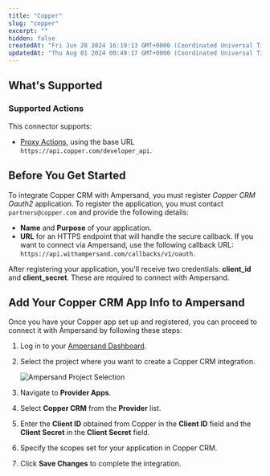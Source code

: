 ```yaml
---
title: "Copper"
slug: "copper"
excerpt: ""
hidden: false
createdAt: "Fri Jun 28 2024 16:19:13 GMT+0000 (Coordinated Universal Time)"
updatedAt: "Thu Aug 01 2024 00:49:17 GMT+0000 (Coordinated Universal Time)"
---
```

## What's Supported

### Supported Actions

This connector supports:
- [Proxy Actions](/proxy-actions), using the base URL `https://api.copper.com/developer_api`.

## Before You Get Started

To integrate Copper CRM with Ampersand, you must register _Copper CRM Oauth2_ application. To register the application, you must contact `partners@copper.com` and provide the following details:

- **Name** and **Purpose** of your application.
- **URL** for an HTTPS endpoint that will handle the secure callback. If you want to connect via Ampersand, use the following callback URL: `https://api.withampersand.com/callbacks/v1/oauth`.

After registering your application, you'll receive two credentials: **client_id** and **client_secret**. These are required to connect with Ampersand.

## Add Your Copper CRM App Info to Ampersand

Once you have your Copper app set up and registered, you can proceed to connect it with Ampersand by following these steps:

1. Log in to your [Ampersand Dashboard](https://dashboard.withampersand.com).

2. Select the project where you want to create a Copper CRM integration.

   ![Ampersand Project Selection](/images/provider-guides/dd47b7a-Ampersand.png)

3. Navigate to **Provider Apps**.

4. Select **Copper CRM** from the **Provider** list.

5. Enter the **Client ID** obtained from Copper in the **Client ID** field and the **Client Secret** in the **Client Secret** field.

6. Specify the scopes set for your application in Copper CRM.

   

7. Click **Save Changes** to complete the integration.
